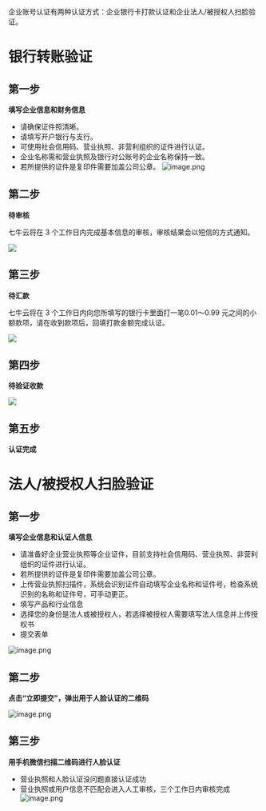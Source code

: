 企业账号认证有两种认证方式：企业银行卡打款认证和企业法人/被授权人扫脸验证。



# 银行转账验证

## 第一步

**填写企业信息和财务信息**

- 请确保证件照清晰。
- 请填写开户银行与支行。
- 可使用社会信用码、营业执照、非营利组织的证件进行认证。
- 企业名称需和营业执照及银行对公账号的企业名称保持一致。
- 若所提供的证件是复印件需要加盖公司公章。
![image.png](https://dn-odum9helk.qbox.me/FgmzmeBRPuzqCVNoXoueBD3S94cj)


## 第二步

**待审核**

七牛云将在 3 个工作日内完成基本信息的审核，审核结果会以短信的方式通知。

![](https://dn-odum9helk.qbox.me/Fpea62JZUFib0mfA1TZykfIcQvkU)

## 第三步

**待汇款**

七牛云将在 3 个工作日内向您所填写的银行卡里面打一笔0.01～0.99 元之间的小额款项，请在收到款项后，回填打款金额完成认证。

![](https://dn-odum9helk.qbox.me/Fmv1Eyrh7KmcCAaJtwJh3dd9M_y7)

## 第四步

**待验证收款**

![](https://dn-odum9helk.qbox.me/FiVxV6ci4rjkUYQP9VDjv3N9vP3s)

## 第五步

**认证完成**

# 法人/被授权人扫脸验证


## 第一步

**填写企业信息和认证人信息**

- 请准备好企业营业执照等企业证件，目前支持社会信用码、营业执照、非营利组织的证件进行认证。
- 若所提供的证件是复印件需要加盖公司公章。
- 上传营业执照扫描件，系统会识别证件自动填写企业名称和证件号，检查系统识别的名称和证件号，可手动更正。
- 填写产品和行业信息
- 选择您的身份是法人或被授权人，若选择被授权人需要填写法人信息并上传授权书
- 提交表单

![image.png](https://dn-odum9helk.qbox.me/FlhNZCC8N7Z3KAqo9j48ZuXC_ukT)


## 第二步
**点击“立即提交”，弹出用于人脸认证的二维码**

![image.png](https://dn-odum9helk.qbox.me/FtRtRTxzGzdKswW3D7W8Dd_n0BuG)

## 第三步
**用手机微信扫描二维码进行人脸认证**
- 营业执照和人脸认证没问题直接认证成功
- 营业执照或用户信息不匹配会进入人工审核，三个工作日内审核完成
![image.png](https://dn-odum9helk.qbox.me/FjpOcZi9wVXjf9FvCsbL5XAzAWiq)
